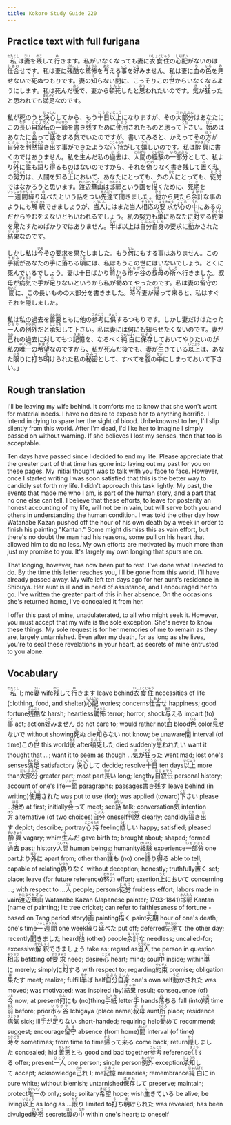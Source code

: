 ```yaml
---
title: Kokoro Study Guide 220
---
```


## Practice text with full furigana

<p>
<ruby><rb>私</rb><rt>わたくし</rt></ruby>は<ruby><rb>妻</rb><rt>さい</rt></ruby>を<ruby><rb>残</rb><rt>のこ</rt></ruby>して<ruby><rb>行</rb><rt>ゆ</rt></ruby>きます。私がいなくなっても妻に<ruby><rb>衣食住</rb><rt>いしょくじゅう</rt></ruby>の<ruby><rb>心配</rb><rt>しんぱい</rt></ruby>がないのは<ruby><rb>仕合</rb><rt>しあわ</rt></ruby>せです。私は妻に<ruby><rb>残酷</rb><rt>ざんこく</rt></ruby>な<ruby><rb>驚怖</rb><rt>きょうふ</rt></ruby>を<ruby><rb>与</rb><rt>あた</rt></ruby>える<ruby><rb>事</rb><rt>こと</rt></ruby>を<ruby><rb>好</rb><rt>この</rt></ruby>みません。私は妻に<ruby><rb>血</rb><rt>ち</rt></ruby>の<ruby><rb>色</rb><rt>いろ</rt></ruby>を<ruby><rb>見</rb><rt>み</rt></ruby>せないで<ruby><rb>死</rb><rt>し</rt></ruby>ぬつもりです。妻の<ruby><rb>知</rb><rt>し</rt></ruby>らない<ruby><rb>間</rb><rt>ま</rt></ruby>に、こっそりこの<ruby><rb>世</rb><rt>よ</rt></ruby>からいなくなるようにします。私は死んだ<ruby><rb>後</rb><rt>あと</rt></ruby>で、妻から<ruby><rb>頓死</rb><rt>とんし</rt></ruby>したと<ruby><rb>思</rb><rt>おも</rt></ruby>われたいのです。<ruby><rb>気</rb><rt>き</rt></ruby>が<ruby><rb>狂</rb><rt>くる</rt></ruby>ったと思われても<ruby><rb>満足</rb><rt>まんぞく</rt></ruby>なのです。
</p>

<p>
私が死のうと<ruby><rb>決心</rb><rt>けっしん</rt></ruby>してから、もう<ruby><rb>十日</rb><rt>とうか</rt></ruby><ruby><rb>以上</rb><rt>いじょう</rt></ruby>になりますが、その<ruby><rb>大部分</rb><rt>だいぶぶん</rt></ruby>はあなたにこの<ruby><rb>長</rb><rt>なが</rt></ruby>い<ruby><rb>自叙伝</rb><rt>じじょでん</rt></ruby>の<ruby><rb>一節</rb><rt>いっせつ</rt></ruby>を<ruby><rb>書</rb><rt>か</rt></ruby>き<ruby><rb>残</rb><rt>のこ</rt></ruby>すために<ruby><rb>使用</rb><rt>しよう</rt></ruby>されたものと思って<ruby><rb>下</rb><rt>くだ</rt></ruby>さい。<ruby><rb>始</rb><rt>はじ</rt></ruby>めはあなたに<ruby><rb>会</rb><rt>あ</rt></ruby>って<ruby><rb>話</rb><rt>はなし</rt></ruby>をする<ruby><rb>気</rb><rt>き</rt></ruby>でいたのですが、書いてみると、かえってその<ruby><rb>方</rb><rt>ほう</rt></ruby>が<ruby><rb>自分</rb><rt>じぶん</rt></ruby>を<ruby><rb>判然</rb><rt>はっきり</rt></ruby><ruby><rb>描</rb><rt>えが</rt></ruby>き<ruby><rb>出</rb><rt>だ</rt></ruby>す事ができたような<ruby><rb>心持</rb><rt>こころもち</rt></ruby>がして<ruby><rb>嬉</rb><rt>うれ</rt></ruby>しいのです。私は<ruby><rb>酔興</rb><rt>すいきょう</rt></ruby>に書くのではありません。私を<ruby><rb>生</rb><rt>う</rt></ruby>んだ私の<ruby><rb>過去</rb><rt>かこ</rt></ruby>は、<ruby><rb>人間</rb><rt>にんげん</rt></ruby>の<ruby><rb>経験</rb><rt>けいけん</rt></ruby>の<ruby><rb>一部分</rb><rt>いちぶぶん</rt></ruby>として、私より<ruby><rb>外</rb><rt>ほか</rt></ruby>に<ruby><rb>誰</rb><rt>だれ</rt></ruby>も<ruby><rb>語</rb><rt>かた</rt></ruby>り<ruby><rb>得</rb><rt>え</rt></ruby>るものはないのですから、それを<ruby><rb>偽</rb><rt>いつわ</rt></ruby>りなく書き残して<ruby><rb>置</rb><rt>お</rt></ruby>く私の<ruby><rb>努力</rb><rt>どりょく</rt></ruby>は、人間を知る<ruby><rb>上</rb><rt>うえ</rt></ruby>において、あなたにとっても、外の<ruby><rb>人</rb><rt>ひと</rt></ruby>にとっても、<ruby><rb>徒労</rb><rt>とろう</rt></ruby>ではなかろうと思います。<ruby><rb>渡辺</rb><rt>わたなべ</rt></ruby><ruby><rb>華山</rb><rt>かざん</rt></ruby>は<ruby><rb>邯鄲</rb><rt>かんたん</rt></ruby>という<ruby><rb>画</rb><rt>え</rt></ruby>を<ruby><rb>描</rb><rt>か</rt></ruby>くために、<ruby><rb>死期</rb><rt>しき</rt></ruby>を<ruby><rb>一週間</rb><rt>いっしゅうかん</rt></ruby><ruby><rb>繰</rb><rt>く</rt></ruby>り<ruby><rb>延</rb><rt>の</rt></ruby>べたという話をつい<ruby><rb>先達</rb><rt>せんだっ</rt></ruby>て<ruby><rb>聞</rb><rt>き</rt></ruby>きました。<ruby><rb>他</rb><rt>ひと</rt></ruby>から見たら<ruby><rb>余計</rb><rt>よけい</rt></ruby>な事のようにも<ruby><rb>解釈</rb><rt>かいしゃく</rt></ruby>できましょうが、<ruby><rb>当人</rb><rt>とうにん</rt></ruby>にはまた当人<ruby><rb>相応</rb><rt>そうおう</rt></ruby>の<ruby><rb>要求</rb><rt>ようきゅう</rt></ruby>が<ruby><rb>心</rb><rt>こころ</rt></ruby>の<ruby><rb>中</rb><rt>うち</rt></ruby>にあるのだからやむをえないともいわれるでしょう。私の努力も<ruby><rb>単</rb><rt>たん</rt></ruby>にあなたに<ruby><rb>対</rb><rt>たい</rt></ruby>する<ruby><rb>約束</rb><rt>やくそく</rt></ruby>を<ruby><rb>果</rb><rt>は</rt></ruby>たすためばかりではありません。<ruby><rb>半</rb><rt>なか</rt></ruby>ば以上は<ruby><rb>自分</rb><rt>じぶん</rt></ruby><ruby><rb>自身</rb><rt>じしん</rt></ruby>の要求に<ruby><rb>動</rb><rt>うご</rt></ruby>かされた<ruby><rb>結果</rb><rt>けっか</rt></ruby>なのです。
</p>

<p>
しかし私は<ruby><rb>今</rb><rt>いま</rt></ruby>その要求を果たしました。もう<ruby><rb>何</rb><rt>なん</rt></ruby>にもする事はありません。この<ruby><rb>手紙</rb><rt>てがみ</rt></ruby>があなたの<ruby><rb>手</rb><rt>て</rt></ruby>に<ruby><rb>落</rb><rt>お</rt></ruby>ちる<ruby><rb>頃</rb><rt>ころ</rt></ruby>には、私はもうこの世にはいないでしょう。とくに死んでいるでしょう。妻は十日ばかり<ruby><rb>前</rb><rt>まえ</rt></ruby>から<ruby><rb>市ヶ谷</rb><rt>いちがや</rt></ruby>の<ruby><rb>叔母</rb><rt>おば</rt></ruby>の<ruby><rb>所</rb><rt>ところ</rt></ruby>へ行きました。叔母が<ruby><rb>病気</rb><rt>びょうき</rt></ruby>で<ruby><rb>手</rb><rt>て</rt></ruby>が<ruby><rb>足</rb><rt>た</rt></ruby>りないというから私が<ruby><rb>勧</rb><rt>すす</rt></ruby>めてやったのです。私は妻の<ruby><rb>留守</rb><rt>るす</rt></ruby>の<ruby><rb>間</rb><rt>あいだ</rt></ruby>に、この長いものの大部分を書きました。<ruby><rb>時々</rb><rt>ときどき</rt></ruby>妻が<ruby><rb>帰</rb><rt>かえ</rt></ruby>って<ruby><rb>来</rb><rt>く</rt></ruby>ると、私はすぐそれを<ruby><rb>隠</rb><rt>かく</rt></ruby>しました。
</p>

<p>
私は私の過去を<ruby><rb>善悪</rb><rt>ぜんあく</rt></ruby>ともに他の<ruby><rb>参考</rb><rt>さんこう</rt></ruby>に<ruby><rb>供</rb><rt>きょう</rt></ruby>するつもりです。しかし妻だけはたった<ruby><rb>一人</rb><rt>ひとり</rt></ruby>の<ruby><rb>例外</rb><rt>れいがい</rt></ruby>だと<ruby><rb>承知</rb><rt>しょうち</rt></ruby>して下さい。私は妻には何にも知らせたくないのです。妻が<ruby><rb>己</rb><rt>おの</rt></ruby>れの過去に対してもつ<ruby><rb>記憶</rb><rt>きおく</rt></ruby>を、なるべく<ruby><rb>純白</rb><rt>じゅんぱく</rt></ruby>に<ruby><rb>保存</rb><rt>ほぞん</rt></ruby>しておいてやりたいのが私の<ruby><rb>唯一</rb><rt>ゆいいつ</rt></ruby>の<ruby><rb>希望</rb><rt>きぼう</rt></ruby>なのですから、私が死んだ後でも、妻が<ruby><rb>生</rb><rt>い</rt></ruby>きている<ruby><rb>以上</rb><rt>いじょう</rt></ruby>は、あなた<ruby><rb>限</rb><rt>かぎ</rt></ruby>りに<ruby><rb>打</rb><rt>う</rt></ruby>ち<ruby><rb>明</rb><rt>あ</rt></ruby>けられた私の<ruby><rb>秘密</rb><rt>ひみつ</rt></ruby>として、すべてを<ruby><rb>腹</rb><rt>はら</rt></ruby>の<ruby><rb>中</rb><rt>なか</rt></ruby>にしまっておいて下さい。」
</p>


## Rough translation

I'll be leaving my wife behind. It comforts me to know that she won't want for material needs. I have no desire to expose her to anything horrific. I intend in dying to spare her the sight of blood. Unbeknownst to her, I'll slip silently from this world. After I'm dead, I'd like her to imagine I simply passed on without warning. If she believes I lost my senses, then that too is acceptable.

Ten days have passed since I decided to end my life. Please appreciate that the greater part of that time has gone into laying out my past for you on these pages. My initial thought was to talk with you face to face. However, once I started writing I was soon satisfied that this is the better way to candidly set forth my life. I didn't approach this task lightly. My past, the events that made me who I am, is part of the human story, and a part that no one else can tell. I believe that these efforts, to leave for posterity an honest accounting of my life, will not be in vain, but will serve both you and others in understanding the human condition. I was told the other day how Watanabe Kazan pushed off the hour of his own death by a week in order to finish his painting "Kantan." Some might dismiss this as vain effort, but there's no doubt the man had his reasons, some pull on his heart that allowed him to do no less. My own efforts are motivated by much more than just my promise to you. It's largely my own longing that spurs me on.

That longing, however, has now been put to rest. I've done what I needed to do. By the time this letter reaches you, I'll be gone from this world. I'll have already passed away. My wife left ten days ago for her aunt's residence in Shibuya. Her aunt is ill and in need of assistance, and I encouraged her to go. I've written the greater part of this in her absence. On the occasions she's returned home, I've concealed it from her.

I offer this past of mine, unadulaterated, to all who might seek it. However, you must accept that my wife is the sole exception. She's never to know these things. My sole request is for her memories of me to remain as they are, largely untarnished. Even after my death, for as long as she lives, you're to seal these revelations in your heart, as secrets of mine entrusted to you alone.        


## Vocabulary

<p>
<span class="vocabstudy"><ruby><rb>私</rb><rt>わたくし</rt></ruby>&nbsp;I; me</span><span class="vocabstudy"><ruby><rb>妻</rb><rt>さい</rt></ruby>&nbsp;wife</span><span class="vocabstudy"><ruby><rb>残</rb><rt>のこ</rt></ruby>して<ruby><rb>行</rb><rt>ゆ</rt></ruby>きます&nbsp;leave behind</span><span class="vocabstudy"><ruby><rb>衣食住</rb><rt>いしょくじゅう</rt></ruby>&nbsp;necessities of life (clothing, food, and shelter)</span><span class="vocabstudy"><ruby><rb>心配</rb><rt>しんぱい</rt></ruby>&nbsp;wories; concerns</span><span class="vocabstudy"><ruby><rb>仕合</rb><rt>しあわ</rt></ruby>せ&nbsp;happiness; good fortune</span><span class="vocabstudy"><ruby><rb>残酷</rb><rt>ざんこく</rt></ruby>な&nbsp;harsh; heartless</span><span class="vocabstudy"><ruby><rb>驚怖</rb><rt>きょうふ</rt></ruby>&nbsp;terror; horror; shock</span><span class="vocabstudy"><ruby><rb>与</rb><rt>あた</rt></ruby>える&nbsp;impart (to)</span><span class="vocabstudy"><ruby><rb>事</rb><rt>こと</rt></ruby>&nbsp;act; action</span><span class="vocabstudy"><ruby><rb>好</rb><rt>この</rt></ruby>みません&nbsp;do not care to; would rather not</span><span class="vocabstudy"><ruby><rb>血</rb><rt>ち</rt></ruby>&nbsp;blood</span><span class="vocabstudy"><ruby><rb>色</rb><rt>いろ</rt></ruby>&nbsp;color</span><span class="vocabstudy"><ruby><rb>見</rb><rt>み</rt></ruby>せないで&nbsp;without showing</span><span class="vocabstudy"><ruby><rb>死</rb><rt>し</rt></ruby>ぬ&nbsp;die</span><span class="vocabstudy"><ruby><rb>知</rb><rt>し</rt></ruby>らない&nbsp;not know; be unaware</span><span class="vocabstudy"><ruby><rb>間</rb><rt>ま</rt></ruby>&nbsp;interval (of time)</span><span class="vocabstudy">この<ruby><rb>世</rb><rt>よ</rt></ruby>&nbsp;this world</span><span class="vocabstudy"><ruby><rb>後</rb><rt>あと</rt></ruby>&nbsp;after</span><span class="vocabstudy"><ruby><rb>頓死</rb><rt>とんし</rt></ruby>した&nbsp;died suddenly</span><span class="vocabstudy"><ruby><rb>思</rb><rt>おも</rt></ruby>われたい&nbsp;want it thought that ...; want it to seem as though ...</span><span class="vocabstudy"><ruby><rb>気</rb><rt>き</rt></ruby>が<ruby><rb>狂</rb><rt>くる</rt></ruby>った&nbsp;went mad; lost one's senses</span><span class="vocabstudy"><ruby><rb>満足</rb><rt>まんぞく</rt></ruby>&nbsp;satisfactory</span>
<span class="vocabstudy"><ruby><rb>決心</rb><rt>けっしん</rt></ruby>して&nbsp;decide; resolve</span><span class="vocabstudy"><ruby><rb>十日</rb><rt>とうか</rt></ruby>&nbsp;ten days</span><span class="vocabstudy"><ruby><rb>以上</rb><rt>いじょう</rt></ruby>&nbsp;more than</span><span class="vocabstudy"><ruby><rb>大部分</rb><rt>だいぶぶん</rt></ruby>&nbsp;greater part; most part</span><span class="vocabstudy"><ruby><rb>長</rb><rt>なが</rt></ruby>い&nbsp;long; lengthy</span><span class="vocabstudy"><ruby><rb>自叙伝</rb><rt>じじょでん</rt></ruby>&nbsp;personal history; account of one's life</span><span class="vocabstudy"><ruby><rb>一節</rb><rt>いっせつ</rt></ruby>&nbsp;paragraphs; passages</span><span class="vocabstudy"><ruby><rb>書</rb><rt>か</rt></ruby>き<ruby><rb>残</rb><rt>のこ</rt></ruby>す&nbsp;leave behind (in writing)</span><span class="vocabstudy"><ruby><rb>使用</rb><rt>しよう</rt></ruby>された&nbsp;was put to use (for); was applied (toward)</span><span class="vocabstudy"><ruby><rb>下</rb><rt>くだ</rt></ruby>さい&nbsp;please ...</span><span class="vocabstudy"><ruby><rb>始</rb><rt>はじ</rt></ruby>め&nbsp;at first; initially</span><span class="vocabstudy"><ruby><rb>会</rb><rt>あ</rt></ruby>って&nbsp;meet; see</span><span class="vocabstudy"><ruby><rb>話</rb><rt>はなし</rt></ruby>&nbsp;talk; conversation</span><span class="vocabstudy"><ruby><rb>気</rb><rt>き</rt></ruby>&nbsp;intention</span><span class="vocabstudy"><ruby><rb>方</rb><rt>ほう</rt></ruby>&nbsp;alternative (of two choices)</span><span class="vocabstudy"><ruby><rb>自分</rb><rt>じぶん</rt></ruby>&nbsp;oneself</span><span class="vocabstudy"><ruby><rb>判然</rb><rt>はっきり</rt></ruby>&nbsp;clearly; candidly</span><span class="vocabstudy"><ruby><rb>描</rb><rt>えが</rt></ruby>き<ruby><rb>出</rb><rt>だ</rt></ruby>す&nbsp;depict; describe; portray</span><span class="vocabstudy"><ruby><rb>心持</rb><rt>こころもち</rt></ruby>&nbsp;feeling</span><span class="vocabstudy"><ruby><rb>嬉</rb><rt>うれ</rt></ruby>しい&nbsp;happy; satisfied; pleased</span><span class="vocabstudy"><ruby><rb>酔興</rb><rt>すいきょう</rt></ruby>&nbsp;vagary; whim</span><span class="vocabstudy"><ruby><rb>生</rb><rt>う</rt></ruby>んだ&nbsp;gave birth to; brought about; shaped; formed</span><span class="vocabstudy"><ruby><rb>過去</rb><rt>かこ</rt></ruby>&nbsp;past; history</span><span class="vocabstudy"><ruby><rb>人間</rb><rt>にんげん</rt></ruby>&nbsp;human beings; humanity</span><span class="vocabstudy"><ruby><rb>経験</rb><rt>けいけん</rt></ruby>&nbsp;experience</span><span class="vocabstudy"><ruby><rb>一部分</rb><rt>いちぶぶん</rt></ruby>&nbsp;one part</span><span class="vocabstudy">より<ruby><rb>外</rb><rt>ほか</rt></ruby>に&nbsp;apart from; other than</span><span class="vocabstudy"><ruby><rb>誰</rb><rt>だれ</rt></ruby>も&nbsp;(no) one</span><span class="vocabstudy"><ruby><rb>語</rb><rt>かた</rt></ruby>り<ruby><rb>得</rb><rt>え</rt></ruby>る&nbsp;able to tell; capable of relating</span><span class="vocabstudy"><ruby><rb>偽</rb><rt>いつわ</rt></ruby>りなく&nbsp;without deception; honestly; truthfully</span><span class="vocabstudy"><ruby><rb>置</rb><rt>お</rt></ruby>く&nbsp;set; place; leave (for future reference)</span><span class="vocabstudy"><ruby><rb>努力</rb><rt>どりょく</rt></ruby>&nbsp;effort; exertion</span><span class="vocabstudy"><ruby><rb>上</rb><rt>うえ</rt></ruby>において&nbsp;concerning ...; with respect to ...</span><span class="vocabstudy"><ruby><rb>人</rb><rt>ひと</rt></ruby>&nbsp;people; persons</span><span class="vocabstudy"><ruby><rb>徒労</rb><rt>とろう</rt></ruby>&nbsp;fruitless effort; labors made in vain</span><span class="vocabstudy"><ruby><rb>渡辺</rb><rt>わたなべ</rt></ruby><ruby><rb>華山</rb><rt>かざん</rt></ruby>&nbsp;Watanabe Kazan (Japanese painter; 1793-1841)</span><span class="vocabstudy"><ruby><rb>邯鄲</rb><rt>かんたん</rt></ruby>&nbsp;Kantan (name of painting; lit: tree cricket; can refer to faithlessness of fortune - based on Tang period story)</span><span class="vocabstudy"><ruby><rb>画</rb><rt>え</rt></ruby>&nbsp;painting</span><span class="vocabstudy"><ruby><rb>描</rb><rt>か</rt></ruby>く&nbsp;paint</span><span class="vocabstudy"><ruby><rb>死期</rb><rt>しき</rt></ruby>&nbsp;hour of one's death; one's time</span><span class="vocabstudy"><ruby><rb>一週間</rb><rt>いっしゅうかん</rt></ruby>&nbsp;one week</span><span class="vocabstudy"><ruby><rb>繰</rb><rt>く</rt></ruby>り<ruby><rb>延</rb><rt>の</rt></ruby>べた&nbsp;put off; deferred</span><span class="vocabstudy"><ruby><rb>先達</rb><rt>せんだっ</rt></ruby>て&nbsp;the other day; recently</span><span class="vocabstudy"><ruby><rb>聞</rb><rt>き</rt></ruby>きました&nbsp;heard</span><span class="vocabstudy"><ruby><rb>他</rb><rt>ひと</rt></ruby>&nbsp;(other) people</span><span class="vocabstudy"><ruby><rb>余計</rb><rt>よけい</rt></ruby>な&nbsp;needless; uncalled-for; excessive</span><span class="vocabstudy"><ruby><rb>解釈</rb><rt>かいしゃく</rt></ruby>できましょう&nbsp;take as; regard as</span><span class="vocabstudy"><ruby><rb>当人</rb><rt>とうにん</rt></ruby>&nbsp;the person in question</span><span class="vocabstudy"><ruby><rb>相応</rb><rt>そうおう</rt></ruby>&nbsp;befitting of</span><span class="vocabstudy"><ruby><rb>要求</rb><rt>ようきゅう</rt></ruby>&nbsp;need; desire</span><span class="vocabstudy"><ruby><rb>心</rb><rt>こころ</rt></ruby>&nbsp;heart; mind; soul</span><span class="vocabstudy"><ruby><rb>中</rb><rt>うち</rt></ruby>&nbsp;inside; within</span><span class="vocabstudy"><ruby><rb>単</rb><rt>たん</rt></ruby>に&nbsp;merely; simply</span><span class="vocabstudy">に<ruby><rb>対</rb><rt>たい</rt></ruby>する&nbsp;with respect to; regarding</span><span class="vocabstudy"><ruby><rb>約束</rb><rt>やくそく</rt></ruby>&nbsp;promise; obligation</span><span class="vocabstudy"><ruby><rb>果</rb><rt>は</rt></ruby>たす&nbsp;meet; realize; fulfill</span><span class="vocabstudy"><ruby><rb>半</rb><rt>なか</rt></ruby>ば&nbsp;half</span><span class="vocabstudy"><ruby><rb>自分</rb><rt>じぶん</rt></ruby><ruby><rb>自身</rb><rt>じしん</rt></ruby>&nbsp;one's own self</span><span class="vocabstudy"><ruby><rb>動</rb><rt>うご</rt></ruby>かされた&nbsp;was moved; was motivated; was inspired (by)</span><span class="vocabstudy"><ruby><rb>結果</rb><rt>けっか</rt></ruby>&nbsp;result; consequence (of)</span>
<span class="vocabstudy"><ruby><rb>今</rb><rt>いま</rt></ruby>&nbsp;now; at present</span><span class="vocabstudy"><ruby><rb>何</rb><rt>なん</rt></ruby>にも&nbsp;(no)thing</span><span class="vocabstudy"><ruby><rb>手紙</rb><rt>てがみ</rt></ruby>&nbsp;letter</span><span class="vocabstudy"><ruby><rb>手</rb><rt>て</rt></ruby>&nbsp;hands</span><span class="vocabstudy"><ruby><rb>落</rb><rt>お</rt></ruby>ちる&nbsp;fall (into)</span><span class="vocabstudy"><ruby><rb>頃</rb><rt>ころ</rt></ruby>&nbsp;time</span><span class="vocabstudy"><ruby><rb>前</rb><rt>まえ</rt></ruby>&nbsp;before; prior</span><span class="vocabstudy"><ruby><rb>市ヶ谷</rb><rt>いちがや</rt></ruby>&nbsp;Ichigaya (place name)</span><span class="vocabstudy"><ruby><rb>叔母</rb><rt>おば</rt></ruby>&nbsp;aunt</span><span class="vocabstudy"><ruby><rb>所</rb><rt>ところ</rt></ruby>&nbsp;place; residence</span><span class="vocabstudy"><ruby><rb>病気</rb><rt>びょうき</rt></ruby>&nbsp;sick; ill</span><span class="vocabstudy"><ruby><rb>手</rb><rt>て</rt></ruby>が<ruby><rb>足</rb><rt>た</rt></ruby>りない&nbsp;short-handed; requiring help</span><span class="vocabstudy"><ruby><rb>勧</rb><rt>すす</rt></ruby>めて&nbsp;recommend; suggest; encourage</span><span class="vocabstudy"><ruby><rb>留守</rb><rt>るす</rt></ruby>&nbsp;absence (from home)</span><span class="vocabstudy"><ruby><rb>間</rb><rt>あいだ</rt></ruby>&nbsp;interval (of time)</span><span class="vocabstudy"><ruby><rb>時々</rb><rt>ときどき</rt></ruby>&nbsp;sometimes; from time to time</span><span class="vocabstudy"><ruby><rb>帰</rb><rt>かえ</rt></ruby>って<ruby><rb>来</rb><rt>く</rt></ruby>る&nbsp;come back; return</span><span class="vocabstudy"><ruby><rb>隠</rb><rt>かく</rt></ruby>しました&nbsp;concealed; hid</span>
<span class="vocabstudy"><ruby><rb>善悪</rb><rt>ぜんあく</rt></ruby>とも&nbsp;good and bad together</span><span class="vocabstudy"><ruby><rb>参考</rb><rt>さんこう</rt></ruby>&nbsp;reference</span><span class="vocabstudy"><ruby><rb>供</rb><rt>きょう</rt></ruby>する&nbsp;offer; present</span><span class="vocabstudy"><ruby><rb>一人</rb><rt>ひとり</rt></ruby>&nbsp;one person; single person</span><span class="vocabstudy"><ruby><rb>例外</rb><rt>れいがい</rt></ruby>&nbsp;exception</span><span class="vocabstudy"><ruby><rb>承知</rb><rt>しょうち</rt></ruby>して&nbsp;accept; acknowledge</span><span class="vocabstudy"><ruby><rb>己</rb><rt>おの</rt></ruby>れ&nbsp;I; me</span><span class="vocabstudy"><ruby><rb>記憶</rb><rt>きおく</rt></ruby>&nbsp;memories; remembrance</span><span class="vocabstudy"><ruby><rb>純白</rb><rt>じゅんぱく</rt></ruby>に&nbsp;in pure white; without blemish; untarnished</span><span class="vocabstudy"><ruby><rb>保存</rb><rt>ほぞん</rt></ruby>して&nbsp;preserve; maintain; protect</span><span class="vocabstudy"><ruby><rb>唯一</rb><rt>ゆいいつ</rt></ruby>の&nbsp;only; sole; solitary</span><span class="vocabstudy"><ruby><rb>希望</rb><rt>きぼう</rt></ruby>&nbsp;hope; wish</span><span class="vocabstudy"><ruby><rb>生</rb><rt>い</rt></ruby>きている&nbsp;be alive; be living</span><span class="vocabstudy"><ruby><rb>以上</rb><rt>いじょう</rt></ruby>&nbsp;as long as ...</span><span class="vocabstudy"><ruby><rb>限</rb><rt>かぎ</rt></ruby>り&nbsp;limited to</span><span class="vocabstudy"><ruby><rb>打</rb><rt>う</rt></ruby>ち<ruby><rb>明</rb><rt>あ</rt></ruby>けられた&nbsp;was revealed; has been divulged</span><span class="vocabstudy"><ruby><rb>秘密</rb><rt>ひみつ</rt></ruby>&nbsp;secrets</span><span class="vocabstudy"><ruby><rb>腹</rb><rt>はら</rt></ruby>の<ruby><rb>中</rb><rt>なか</rt></ruby>&nbsp;within one's heart; to oneself</span>
</p>
